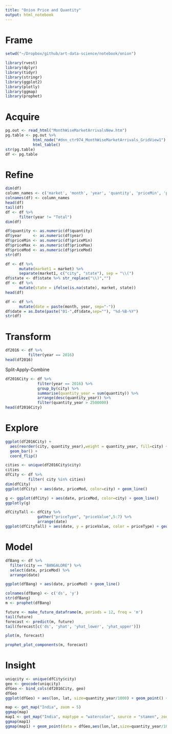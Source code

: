 ```yaml
---
title: "Onion Price and Quantity"
output: html_notebook
---
```


# Frame

```r
setwd("~/Dropbox/github/art-data-science/notebook/onion")

library(rvest)
library(dplyr)
library(tidyr)
library(stringr)
library(ggplot2)
library(plotly)
library(ggmap)
library(prophet)
```

# Acquire

```r
pg.out <- read_html("MonthWiseMarketArrivalsNew.htm")
pg.table <- pg.out %>%
            html_node("#dnn_ctr974_MonthWiseMarketArrivals_GridView1") %>%
            html_table()
str(pg.table)
df <- pg.table
```

# Refine 

```r
dim(df)
column_names <- c('market', 'month', 'year', 'quantity', 'priceMin', 'priceMax', 'priceMod')
colnames(df) <- column_names
head(df)
tail(df)
df <- df %>%
      filter(year != "Total")
dim(df)
```


```r
df$quantity <- as.numeric(df$quantity)
df$year     <- as.numeric(df$year)
df$priceMin <- as.numeric(df$priceMin)
df$priceMax <- as.numeric(df$priceMax)
df$priceMod <- as.numeric(df$priceMod)
str(df)
```


```r
df <- df %>%
      mutate(market1 = market) %>%
      separate(market1, c("city", "state"), sep = "\\(")
df$state <- df$state %>% str_replace("\\)","")
df <- df %>%
      mutate(state = ifelse(is.na(state), market, state))
head(df)
```     

```r
df <- df %>%
      mutate(date = paste(month, year, sep="-"))
df$date = as.Date(paste("01-",df$date,sep=""), "%d-%B-%Y")
str(df)
```
 

# Transform
```r
df2016 <- df %>%
          filter(year == 2016)
head(df2016)
```

Split-Apply-Combine
```r
df2016City <- df %>%
              filter(year == 2016) %>%
              group_by(city) %>%
              summarise(quantity_year = sum(quantity)) %>%
              arrange(desc(quantity_year)) %>%
              filter(quantity_year > 2500000)
head(df2016City)
```

# Explore 

```r
ggplot(df2016City) + 
  aes(reorder(city, quantity_year),weight = quantity_year, fill=city) + 
  geom_bar() +
  coord_flip()

```

```r
cities <- unique(df2016City$city)
cities
dfCity <- df %>%
          filter( city %in% cities)
dim(dfCity)  
ggplot(dfCity) + aes(date, priceMod, color=city) + geom_line()

g <- ggplot(dfCity) + aes(date, priceMod, color=city) + geom_line()
ggplotly(g)

```

```r
dfCityTall <- dfCity %>%
              gather("priceType", "priceValue",5:7) %>%
              arrange(date)
ggplot(dfCityTall) + aes(date, y = priceValue, color = priceType) + geom_line() + facet_wrap(~city)

```


# Model

```r
dfBang <- df %>%
  filter(city == "BANGALORE") %>%
  select(date, priceMod) %>%
  arrange(date)

ggplot(dfBang) + aes(date, priceMod) + geom_line()
```
  
```r
colnames(dfBang) <- c('ds', 'y')
str(dfBang)
m <- prophet(dfBang)

future <- make_future_dataframe(m, periods = 12, freq = 'm')
tail(future)
forecast <- predict(m, future)
tail(forecast[c('ds', 'yhat', 'yhat_lower', 'yhat_upper')])

plot(m, forecast)
```

```r
prophet_plot_components(m, forecast)

```


# Insight

```r
uniqcity <- unique(dfCity$city)
geo <- geocode(uniqcity)
dfGeo <- bind_cols(df2016City, geo)
dfGeo
ggplot(dfGeo) + aes(lon, lat, size=quantity_year/1000) + geom_point() + coord_map()
```



```r
map <- get_map("India", zoom = 5)
ggmap(map)
map1 <- get_map("India", maptype = "watercolor", source = "stamen", zoom = 5)
ggmap(map1)
ggmap(map1) + geom_point(data = dfGeo,aes(lon,lat,size=quantity_year/1000,color=city))
```

